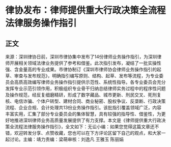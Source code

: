 # 律协发布：律师提供重大行政决策全流程法律服务操作指引
## 正文
来源：深圳律协日前，深圳市律协集中发布了14份律师业务操作指引，为深圳律师开展相关领域法律业务提供了参考和借鉴。此次指引发布，凝结了一批实操性强、含金量高的专业成果。市律协制订《深圳市律师协会律师业务操作指引的起草、审查与发布规范》，明确指引编写原则、结构、起草、发布等流程，为专业委员会高质高效编写律师业务操作指引提供示范性、系统性指导。各专业委员会充分发挥专业示范引领作用，积极组织专业骨干归纳总结律师实务过程中的程序性问题及操作规范，经反复细磨精研，形成了数字藏品、城市更新、刑民交叉、死刑复核、电信诈骗、个体户转型、建材合同、商业秘密、股权争议、反垄断、行政决策流程、企业合规、会计处理共13份业务操作指引。该批指引覆盖领域广泛，内容丰富实用，汇集了部分专业委员会的集体智慧，具有较强的指导性、借鉴性，为更好地推进深圳律师业务高质量发展提供了有力支撑。本文是《律师提供重大行政决策全流程法律服务操作指引》，全文如下：无讼小编：如果您觉得这篇文章还不错，欢迎转发分享、点赞收藏，您也可以在下方评论区留下自己的观点，和大家一起讨论。主编：靖力责编：梁萌审核：刘逸凡 王雅玉 陈丽娟